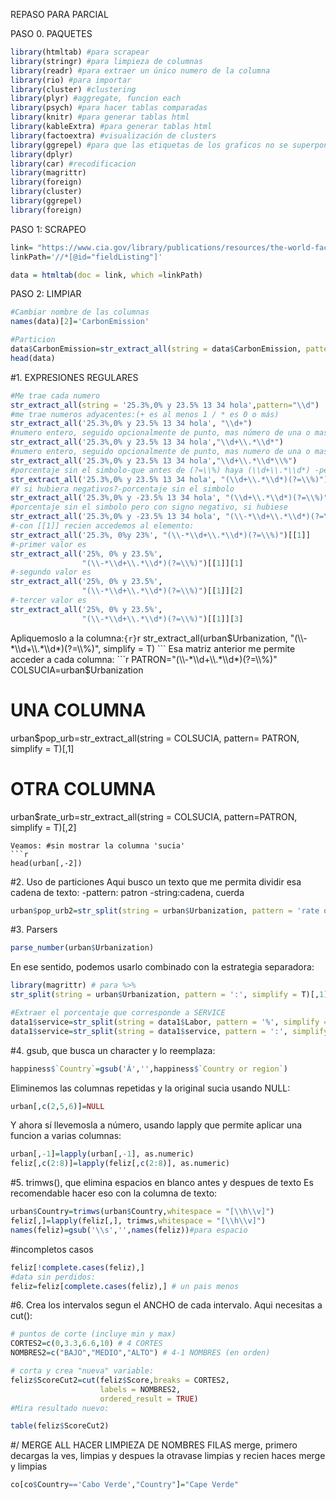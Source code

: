 

REPASO PARA PARCIAL

PASO 0. PAQUETES
```r
library(htmltab) #para scrapear
library(stringr) #para limpieza de columnas 
library(readr) #para extraer un único numero de la columna
library(rio) #para importar
library(cluster) #clustering
library(plyr) #aggregate, funcion each
library(psych) #para hacer tablas comparadas
library(knitr) #para generar tablas html
library(kableExtra) #para generar tablas html
library(factoextra) #visualización de clusters
library(ggrepel) #para que las etiquetas de los graficos no se superpongan
library(dplyr)
library(car) #recodificacion
library(magrittr)
library(foreign)
library(cluster)
library(ggrepel)
library(foreign)
```

PASO 1: SCRAPEO
```r
link= "https://www.cia.gov/library/publications/resources/the-world-factbook/fields/274.html"
linkPath='//*[@id="fieldListing"]'

data = htmltab(doc = link, which =linkPath)
```

PASO 2: LIMPIAR
```r
#Cambiar nombre de las columnas
names(data)[2]='CarbonEmission'

#Particion
data$CarbonEmission=str_extract_all(string = data$CarbonEmission, pattern= "(\\-*\\d+\\.*\\d*\\,*\\d*)", simplify = T)[,1]
head(data)
```

#1. EXPRESIONES REGULARES
```r
#Me trae cada numero
str_extract_all(string = '25.3%,0% y 23.5% 13 34 hola',pattern="\\d")
#me trae numeros adyacentes:(+ es al menos 1 / * es 0 o más)
str_extract_all('25.3%,0% y 23.5% 13 34 hola', "\\d+") 
#numero entero, seguido opcionalmente de punto, mas número de una o mas cifras.
str_extract_all('25.3%,0% y 23.5% 13 34 hola',"\\d+\\.*\\d*")
#numero entero, seguido opcionalmente de punto, mas numero de una o mas cifras, seguido de %.
str_extract_all('25.3%,0% y 23.5% 13 34 hola',"\\d+\\.*\\d*\\%")
#porcentaje sin el simbolo-que antes de (?=\\%) haya (\\d+\\.*\\d*) -pero solo trae (\\d+\\.*\\d*)
str_extract_all('25.3%,0% y 23.5% 13 34 hola', "(\\d+\\.*\\d*)(?=\\%)")
#Y si hubiera negativos?-porcentaje sin el simbolo
str_extract_all('25.3%,0% y -23.5% 13 34 hola', "(\\d+\\.*\\d*)(?=\\%)")
#porcentaje sin el simbolo pero con signo negativo, si hubiese
str_extract_all('25.3%,0% y -23.5% 13 34 hola', "(\\-*\\d+\\.*\\d*)(?=\\%)")
#-con [[1]] recien accedemos al elemento:
str_extract_all('25.3%, 0%y 23%', "(\\-*\\d+\\.*\\d*)(?=\\%)")[[1]]
#-primer valor es
str_extract_all('25%, 0% y 23.5%',
                "(\\-*\\d+\\.*\\d*)(?=\\%)")[[1]][1]
#-segundo valor es
str_extract_all('25%, 0% y 23.5%',
                "(\\-*\\d+\\.*\\d*)(?=\\%)")[[1]][2]
#-tercer valor es
str_extract_all('25%, 0% y 23.5%', 
                "(\\-*\\d+\\.*\\d*)(?=\\%)")[[1]][3]
```
Apliquemoslo a la columna:```{r}
```r
str_extract_all(urban$Urbanization,
                "(\\-*\\d+\\.*\\d*)(?=\\%)", simplify = T)
```
Esa matriz anterior me permite acceder a cada columna:
```r
PATRON="(\\-*\\d+\\.*\\d*)(?=\\%)"
COLSUCIA=urban$Urbanization

# UNA COLUMNA
urban$pop_urb=str_extract_all(string = COLSUCIA,
                              pattern= PATRON,
                              simplify = T)[,1]

# OTRA COLUMNA
urban$rate_urb=str_extract_all(string = COLSUCIA,
                               pattern=PATRON,
                               simplify = T)[,2]
```
Veamos: #sin mostrar la columna 'sucia'
```r
head(urban[,-2]) 
```

#2. Uso de particiones
Aqui busco un texto que me permita dividir esa cadena de texto:
-pattern: patron
-string:cadena, cuerda
```r
urban$pop_urb2=str_split(string = urban$Urbanization, pattern = 'rate of urbanization:', simplify = T)[,1] #el numero de la parte con la que me quedo 
```
#3. Parsers
```r
parse_number(urban$Urbanization)
```
En ese sentido, podemos usarlo combinado con la estrategia separadora:
```r
library(magrittr) # para %>%
str_split(string = urban$Urbanization, pattern = ':', simplify = T)[,1]%>%parse_number()

#Extraer el porcentaje que corresponde a SERVICE
data1$service=str_split(string = data1$Labor, pattern = '%', simplify = T)[,3]
data1$service=str_split(string = data1$service, pattern = ':', simplify = T)[,2]%>%parse_number()

```
#4. gsub, que busca un character y lo reemplaza:
```r
happiness$`Country`=gsub('Â','',happiness$`Country or region`)
```

Eliminemos las columnas repetidas y la original sucia usando NULL:
```r
urban[,c(2,5,6)]=NULL
```
Y ahora sí llevemosla a número, usando lapply que permite aplicar una funcion a varias columnas:
```r
urban[,-1]=lapply(urban[,-1], as.numeric)
feliz[,c(2:8)]=lapply(feliz[,c(2:8)], as.numeric)
```
#5. trimws(), que elimina espacios en blanco antes y despues de texto
Es recomendable hacer eso con la columna de texto:
```r
urban$Country=trimws(urban$Country,whitespace = "[\\h\\v]")
feliz[,]=lapply(feliz[,], trimws,whitespace = "[\\h\\v]")
names(feliz)=gsub('\\s','',names(feliz))#para espacio

```
#incompletos casos
```r
feliz[!complete.cases(feliz),]
#data sin perdidos:
feliz=feliz[complete.cases(feliz),] # un pais menos

```

#6. Crea los intervalos segun el ANCHO de cada intervalo.
Aqui necesitas a cut():
```r
# puntos de corte (incluye min y max)
CORTES2=c(0,3.3,6.6,10) # 4 CORTES
NOMBRES2=c("BAJO","MEDIO","ALTO") # 4-1 NOMBRES (en orden)

# corta y crea "nueva" variable:
feliz$ScoreCut2=cut(feliz$Score,breaks = CORTES2, 
                    labels = NOMBRES2,
                    ordered_result = TRUE)
#Mira resultado nuevo:

table(feliz$ScoreCut2)
```

#/ MERGE ALL HACER LIMPIEZA DE NOMBRES FILAS
merge, primero decargas la ves, limpias y despues la otravase limpias y recien haces merge y limpias 
```r
co[co$Country=='Cabo Verde',"Country"]="Cape Verde"

```

